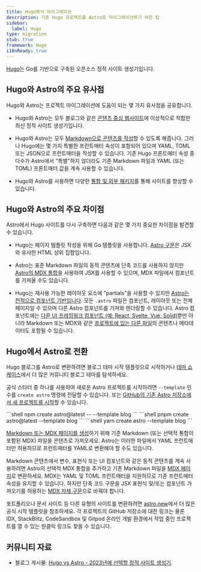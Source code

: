 ```yaml
---
title: Hugo에서 마이그레이션
description: 기존 Hugo 프로젝트를 Astro로 마이그레이션하기 위한 팁
sidebar:
  label: Hugo
type: migration
stub: true
framework: Hugo
i18nReady: true
---
```



[Hugo](https://gohugo.io)는 Go를 기반으로 구축된 오픈소스 정적 사이트 생성기입니다.

## Hugo와 Astro의 주요 유사점

Hugo와 Astro는 프로젝트 마이그레이션에 도움이 되는 몇 가지 유사점을 공유합니다.

- Hugo와 Astro는 모두 블로그와 같은 [콘텐츠 중심 웹사이트](/ko/concepts/why-astro/#콘텐츠-중심)에 이상적으로 적합한 최신 정적 사이트 생성기입니다.

- Hugo와 Astro는 모두 [Markdown으로 콘텐츠를 작성](/ko/guides/markdown-content/)할 수 있도록 해줍니다. 그러나 Hugo에는 몇 가지 특별한 프런트매터 속성이 포함되어 있으며 YAML, TOML 또는 JSON으로 프런트매터을 작성할 수 있습니다. 기존 Hugo 프론트매터 속성 중 다수가 Astro에서 "특별"하지 않더라도 기존 Markdown 파일과 YAML (또는 TOML) 프론트매터 값을 계속 사용할 수 있습니다.

- Hugo와 Astro를 사용하면 다양한 [통합 및 외부 패키지](https://astro.build/integrations/)를 통해 사이트를 향상할 수 있습니다.

## Hugo와 Astro의 주요 차이점

Astro에서 Hugo 사이트를 다시 구축하면 다음과 같은 몇 가지 중요한 차이점을 발견할 수 있습니다.

- Hugo는 페이지 템플릿 작성을 위해 Go 템플릿을 사용합니다. [Astro 구문](/ko/basics/astro-components/)은 JSX와 유사한 HTML 상위 집합입니다.

- Astro는 표준 Markdown 파일의 동적 콘텐츠에 단축 코드를 사용하지 않지만 [Astro의 MDX 통합](/ko/guides/integrations-guide/mdx/)을 사용하여 JSX를 사용할 수 있으며, MDX 파일에서 컴포넌트를 가져올 수도 있습니다.

- Hugo는 재사용 가능한 레이아웃 요소에 "partials"을 사용할 수 있지만 [Astro는 전적으로 컴포넌트 기반입니다](/ko/basics/astro-components/). 모든 `.astro` 파일은 컴포넌트, 레이아웃 또는 전체 페이지일 수 있으며 다른 Astro 컴포넌트를 가져와 렌더링할 수 있습니다. Astro 컴포넌트에는 [다른 UI 프레임워크 컴포넌트 (예: React, Svelte, Vue, Solid)](/ko/guides/framework-components/)뿐만 아니라 Markdown 또는 MDX와 같은 [프로젝트에 있는 다른 파일](/ko/guides/imports/)의 콘텐츠나 메타데이터도 포함될 수 있습니다.

## Hugo에서 Astro로 전환

Hugo 블로그를 Astro로 변환하려면 블로그 테마 시작 템플릿으로 시작하거나 [테마 쇼케이스](https://astro.build/themes/)에서 더 많은 커뮤니티 블로그 테마를 탐색하세요.

공식 스타터 중 하나를 사용하여 새로운 Astro 프로젝트를 시작하려면 `--template` 인수를 `create astro` 명령에 전달할 수 있습니다. 또는 [GitHub의 기존 Astro 저장소에서 새 프로젝트를 시작](/ko/install-and-setup/#cli-마법사로-설치)할 수 있습니다.

  <PackageManagerTabs>
    <Fragment slot="npm">
    ```shell
    npm create astro@latest -- --template blog
    ```
    </Fragment>
    <Fragment slot="pnpm">
    ```shell
    pnpm create astro@latest --template blog
    ```
    </Fragment>
    <Fragment slot="yarn">
    ```shell
    yarn create astro --template blog
    ```
    </Fragment>
  </PackageManagerTabs>

[Markdown 또는 MDX 페이지를 생성](/ko/guides/markdown-content/)하기 위해 기존 Markdown (또는 선택적 통합이 포함된 MDX) 파일을 콘텐츠로 가져오세요. Astro는 이러한 파일에서 YAML 프런트매터만 허용하므로 프런트매터를 YAML로 변환해야 할 수도 있습니다.

Markdown 콘텐츠에서 변수, 표현식 또는 UI 컴포넌트와 같은 동적 콘텐츠를 계속 사용하려면 Astro의 선택적 MDX 통합을 추가하고 기존 Markdown 파일을 [MDX 페이지](/ko/guides/markdown-content/)로 변환하세요. MDX는 YAML 및 TOML 프런트매터을 지원하므로 기존 프런트매터 속성을 유지할 수 있습니다. 하지만 단축 코드 구문을 JSX 표현식 및/또는 컴포넌트 가져오기를 허용하는 [MDX 자체 구문](https://mdxjs.com/docs/what-is-mdx/#mdx-syntax)으로 바꿔야 합니다.

포트폴리오나 문서 사이트 등 다른 유형의 사이트를 변환하려면 [astro.new](https://astro.new)에서 더 많은 공식 시작 템플릿을 참조하세요. 각 프로젝트의 GitHub 저장소에 대한 링크는 물론 IDX, StackBlitz, CodeSandbox 및 Gitpod 온라인 개발 환경에서 작업 중인 프로젝트를 열 수 있는 원클릭 링크도 찾을 수 있습니다.

## 커뮤니티 자료

- 블로그 게시물: [Hugo vs Astro - 2023년에 선택할 정적 사이트 생성기](https://onebite.dev/hugo-vs-astro-which-static-site-generator-to-choose-in-2023/).
